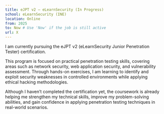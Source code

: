 ```yaml
---
title: eJPT v2 – eLearnSecurity (In Progress)
school: eLearnSecurity (INE)
location: Online
from: 2025
to: Now # Use 'Now' if the job is still active
url: X
---
```


I am currently pursuing the eJPT v2 (eLearnSecurity Junior Penetration Tester) certification.

This program is focused on practical penetration testing skills, covering areas such as network security, web application security, and vulnerability assessment. Through hands-on exercises, I am learning to identify and exploit security weaknesses in controlled environments while applying ethical hacking methodologies.

Although I haven’t completed the certification yet, the coursework is already helping me strengthen my technical skills, improve my problem-solving abilities, and gain confidence in applying penetration testing techniques in real-world scenarios.